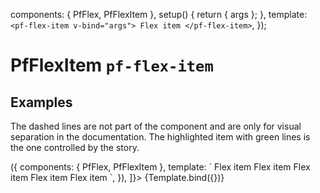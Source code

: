 

  components: { PfFlex, PfFlexItem },
  setup() {
    return { args };
  },
  template: `
    <pf-flex-item v-bind="args">
      Flex item
    </pf-flex-item>
  `,
});


<Meta title="Layouts/Flex Item" component={PfFlexItem} subcomponents={{PfFlex}} />

# PfFlexItem `pf-flex-item`

## Examples

The dashed lines are not part of the component and are only for visual separation in the documentation. The highlighted item with green lines is the one controlled by the story.

<Canvas>
  <Story
    name="Flex Item"
    decorators={[
      () => ({
        components: { PfFlex, PfFlexItem },
        template: `
          <pf-flex class="docs-layout-outline">
            <pf-flex flex="1">
              <story style="border-color: var(--pf-global--palette--green-300)" />
            </pf-flex>
            <pf-flex flex="1">
              <pf-flex-item>Flex item</pf-flex-item>
              <pf-flex-item>Flex item</pf-flex-item>
            </pf-flex>
            <pf-flex flex="1">
              <pf-flex-item>Flex item</pf-flex-item>
              <pf-flex-item>Flex item</pf-flex-item>
              <pf-flex-item>Flex item</pf-flex-item>
            </pf-flex>
          </pf-flex>
        `,
      }),
    ]}>
    {Template.bind({})}
  </Story>
</Canvas>

<ArgsTable story="Flex Item" />
